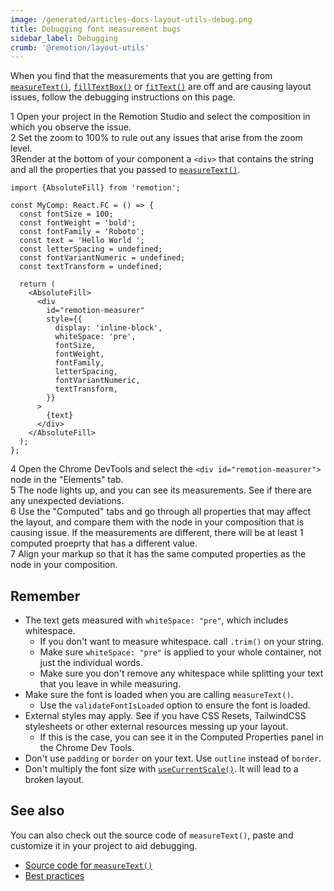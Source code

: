 ```yaml
---
image: /generated/articles-docs-layout-utils-debug.png
title: Debugging font measurement bugs
sidebar_label: Debugging
crumb: '@remotion/layout-utils'
---
```


When you find that the measurements that you are getting from [`measureText()`](/docs/layout-utils/measure-text), [`fillTextBox()`](/docs/layout-utils/fill-text-box) or [`fitText()`](/docs/layout-utils/fit-text) are off and are causing layout issues, follow the debugging instructions on this page.

<Step>1</Step> Open your project in the Remotion Studio and select the
composition in which you observe the issue.<br/>
<Step>2</Step> Set the zoom to 100% to rule out any issues that arise from the
zoom level.<br/>
<Step>3</Step>Render at the bottom of your component a `<div>` that contains the string and all the properties that you passed to [`measureText()`](/docs/layout-utils/measure-text).

```tsx twoslash title="Sample markup"
import {AbsoluteFill} from 'remotion';

const MyComp: React.FC = () => {
  const fontSize = 100;
  const fontWeight = 'bold';
  const fontFamily = 'Roboto';
  const text = 'Hello World ';
  const letterSpacing = undefined;
  const fontVariantNumeric = undefined;
  const textTransform = undefined;

  return (
    <AbsoluteFill>
      <div
        id="remotion-measurer"
        style={{
          display: 'inline-block',
          whiteSpace: 'pre',
          fontSize,
          fontWeight,
          fontFamily,
          letterSpacing,
          fontVariantNumeric,
          textTransform,
        }}
      >
        {text}
      </div>
    </AbsoluteFill>
  );
};
```

<Step>4</Step> Open the Chrome DevTools and select the `<div id="remotion-measurer">` node in the "Elements" tab.<br/>
<Step>5</Step> The node lights up, and you can see its measurements. See if there are any unexpected deviations.<br/>
<Step>6</Step> Use the "Computed" tabs and go through all properties that may affect the layout, and compare them with the node in your composition that is causing issue. If the measurements are different, there will be at least 1 computed proeprty that has a different value.<br/>
<Step>7</Step> Align your markup so that it has the same computed properties as the node in your composition.<br/>

## Remember

- The text gets measured with `whiteSpace: "pre"`, which includes whitespace.
  - If you don't want to measure whitespace. call `.trim()` on your string.
  - Make sure `whiteSpace: "pre"` is applied to your whole container, not just the individual words.
  - Make sure you don't remove any whitespace while splitting your text that you leave in while measuring.
- Make sure the font is loaded when you are calling `measureText()`.
  - Use the `validateFontIsLoaded` option to ensure the font is loaded.
- External styles may apply. See if you have CSS Resets, TailwindCSS stylesheets or other external resources messing up your layout.
  - If this is the case, you can see it in the Computed Properties panel in the Chrome Dev Tools.
- Don't use `padding` or `border` on your text. Use `outline` instead of `border`.
- Don't multiply the font size with [`useCurrentScale()`](/docs/use-current-scale). It will lead to a broken layout.

## See also

You can also check out the source code of `measureText()`, paste and customize it in your project to aid debugging.

- [Source code for `measureText()`](https://github.com/remotion-dev/remotion/blob/main/packages/layout-utils/src/layouts/measure-text.ts)
- [Best practices](/docs/layout-utils/best-practices)
